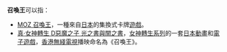'''召喚王'''可以指：
* [[MOZ_召喚王|MOZ 召喚王]]，一種來自[[日本|日本]]的集換式卡牌[[遊戲|遊戲]]。
* [[真·女神轉生_D惡魔之子_光之書與闇之書|真·女神轉生 D惡魔之子 光之書與闇之書]]，[[女神轉生系列|女神轉生系列]]的一套[[日本動畫|日本動畫]]和[[電子遊戲|電子遊戲]]，[[香港|香港]][[無綫電視|無綫電視]]播映命名為《召喚王》。
{{disambig|Cat=三字作品消歧义}}
